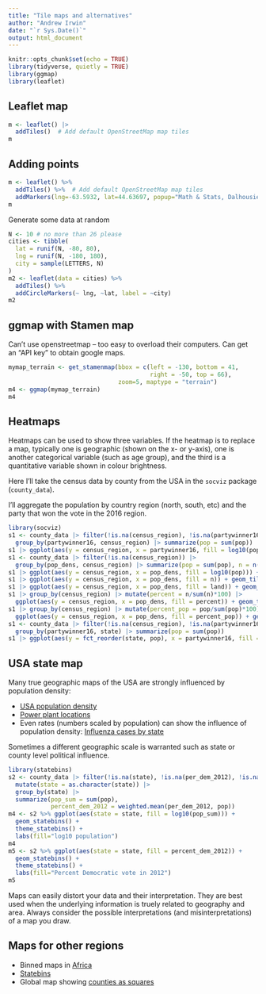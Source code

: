 ```yaml
---
title: "Tile maps and alternatives"
author: "Andrew Irwin"
date: "`r Sys.Date()`"
output: html_document
---
```


```r
knitr::opts_chunk$set(echo = TRUE)
library(tidyverse, quietly = TRUE)
library(ggmap)
library(leaflet)
```


## Leaflet map

```r
m <- leaflet() |>
  addTiles()  # Add default OpenStreetMap map tiles
m
```

## Adding points

```r
m <- leaflet() %>%
  addTiles() %>%  # Add default OpenStreetMap map tiles
  addMarkers(lng=-63.5932, lat=44.63697, popup="Math & Stats, Dalhousie U")
m
```

Generate some data at random

```r
N <- 10 # no more than 26 please
cities <- tibble(
  lat = runif(N, -80, 80),
  lng = runif(N, -180, 180),
  city = sample(LETTERS, N)
)
m2 <- leaflet(data = cities) %>%
  addTiles() %>%
  addCircleMarkers(~ lng, ~lat, label = ~city)
m2
```

## ggmap with Stamen map

Can't use openstreetmap -- too easy to overload their computers. Can get an "API key" to obtain google maps.

```r
mymap_terrain <- get_stamenmap(bbox = c(left = -130, bottom = 41, 
                                        right = -50, top = 66), 
                               zoom=5, maptype = "terrain")
m4 <- ggmap(mymap_terrain)
m4
```

## Heatmaps

Heatmaps can be used to show three variables. If the heatmap is to replace a map, typically one is geographic (shown on the x- or y-axis), 
one is another categorical variable (such as age group), and the third is a quantitative variable shown in colour brightness.

Here I'll take the census data by county from the USA in the `socviz` package (`county_data`).

I'll aggregate the population by country region (north, south, etc) and the party that won the vote in the 2016 region.

```r
library(socviz)
s1 <- county_data |> filter(!is.na(census_region), !is.na(partywinner16)) |>
  group_by(partywinner16, census_region) |> summarize(pop = sum(pop))
s1 |> ggplot(aes(y = census_region, x = partywinner16, fill = log10(pop))) + geom_tile() 
s1 <- county_data |> filter(!is.na(census_region)) |>
  group_by(pop_dens, census_region) |> summarize(pop = sum(pop), n = n(), land = sum(land_area))
s1 |> ggplot(aes(y = census_region, x = pop_dens, fill = log10(pop))) + geom_tile() 
s1 |> ggplot(aes(y = census_region, x = pop_dens, fill = n)) + geom_tile() 
s1 |> ggplot(aes(y = census_region, x = pop_dens, fill = land)) + geom_tile() 
s1 |> group_by(census_region) |> mutate(percent = n/sum(n)*100) |>
  ggplot(aes(y = census_region, x = pop_dens, fill = percent)) + geom_tile() 
s1 |> group_by(census_region) |> mutate(percent_pop = pop/sum(pop)*100) |>
  ggplot(aes(y = census_region, x = pop_dens, fill = percent_pop)) + geom_tile() 
s1 <- county_data |> filter(!is.na(census_region), !is.na(partywinner16)) |>
  group_by(partywinner16, state) |> summarize(pop = sum(pop))
s1 |> ggplot(aes(y = fct_reorder(state, pop), x = partywinner16, fill = log10(pop))) + geom_tile() 
```

## USA state map

Many true geographic maps of the USA are strongly influenced by population density:

* [USA population density](https://www.census.gov/library/visualizations/2021/geo/population-distribution-2020.html)
* [Power plant locations](https://www.visualcapitalist.com/mapped-every-power-plant-in-the-united-states/)
* Even rates (numbers scaled by population) can show the influence of population density: [Influenza cases by state](https://www.cdc.gov/flu/weekly/usmap.htm)

Sometimes a different geographic scale is warranted such as state or county level political influence.


```r
library(statebins)
s2 <- county_data |> filter(!is.na(state), !is.na(per_dem_2012), !is.na(pop)) |> 
  mutate(state = as.character(state)) |>
  group_by(state) |> 
  summarize(pop_sum = sum(pop),
            percent_dem_2012 = weighted.mean(per_dem_2012, pop)) 
m4 <- s2 %>% ggplot(aes(state = state, fill = log10(pop_sum))) +
  geom_statebins() +
  theme_statebins() +
  labs(fill="log10 population")
m4
m5 <- s2 %>% ggplot(aes(state = state, fill = percent_dem_2012)) +
  geom_statebins() +
  theme_statebins() +
  labs(fill="Percent Democratic vote in 2012")
m5
```

Maps can easily distort your data and their interpretation. They are best used when the underlying information is truely related to geography and area. Always consider the possible interpretations (and misinterpretations) of a map you draw.

## Maps for other regions

* Binned maps in [Africa](https://github.com/delabj/AfricaCountryBins)
* [Statebins](https://github.com/hrbrmstr/statebins)
* Global map showing [counties as squares](https://www.maartenlambrechts.com/2017/10/22/tutorial-a-worldtilegrid-with-ggplot2.html)

